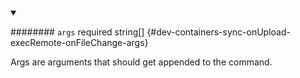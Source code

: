 
<details className="config-field" data-expandable="false" open>
<summary>

######## `args` <span className="config-field-required" data-required="false">required</span> <span className="config-field-type">string[]</span> <span className="config-field-default"></span> <span className="config-field-enum"></span> {#dev-containers-sync-onUpload-execRemote-onFileChange-args}

Args are arguments that should get appended to the command.

</summary>



</details>
